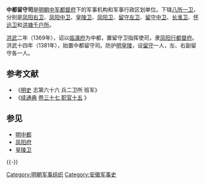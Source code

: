 '''中都留守司'''是[[明朝|明朝]][[中军都督府|中军都督府]]下的军事机构和军事行政区划单位。下辖[[衛所制|八所一卫]]，分别是[[凤阳右卫|凤阳右卫]]、[[凤阳中卫|凤阳中卫]]、[[皇陵卫|皇陵卫]]、[[凤阳卫|凤阳卫]]、[[留守左卫|留守左卫]]、[[留守中卫|留守中卫]]、[[长淮卫|长淮卫]]、[[怀远卫|怀远卫]]和[[洪塘千户所|洪塘千户所]]。

[[洪武|洪武]]二年（1369年），诏以[[临濠府|临濠府]]为中都，置留守卫指挥使司，隶[[凤阳行都督府|凤阳行都督府]]。洪武十四年（1381年），始置中都留守司。防护[[明皇陵|明皇陵]]，设[[留守|留守]]一人，左、右副留守各一人。

== 参考文献 ==
{{Reflist}}
*《[[明史|明史]] 志第六十六 兵二卫所 班军》
*《[[续通典|续通典]] [http://www.guoxue123.com/shibu/0401/01xtd/041.htm 卷三十七 职官十五] {{Wayback|url=http://www.guoxue123.com/shibu/0401/01xtd/041.htm |date=20201217095620 }}》

== 参见 ==
* [[明中都|明中都]]
* [[凤阳府|凤阳府]]
* [[皇陵卫|皇陵卫]]

{{-}}
{{明朝行政区划|nocat}}

[[Category:明朝军事组织|Category:明朝军事组织]]
[[Category:安徽军事史|Category:安徽军事史]]